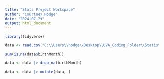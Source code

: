 ```yaml
---
title: "Stats Project Workspace"
author: "Courtney Hodge"
date: "2024-07-29"
output: html_document
---
```

```r
library(tidyverse)
```

```r
data <- read.csv("C:\\Users\\hodge\\Desktop\\UVA_Coding_Folder\\Statistics-6021\\(original) Billionaires Statistics Dataset.csv")
```

```r

sum(is.na(data$birthMonth))

```

```r
data <- data |> drop_na(birthMonth)

data <- data |> mutate(data, )
```

